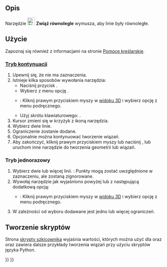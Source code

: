 <languages/>

{{Docnav/pl
|[[Sketcher_ConstrainVertical/pl|Zwiąż w pionie]]
|[[Sketcher_ConstrainPerpendicular/pl|Wiązanie prostopadłości]]
|[[Sketcher_Workbench/pl|środowisko pracy Szkicownik]]
|IconL=Sketcher_ConstrainVertical.svg
|IconR=Sketcher_ConstrainPerpendicular.svg
|IconC=Workbench_Sketcher.svg
}}

{{GuiCommand/pl
|Name=Sketcher ConstrainParallel
|Name/pl=Szkicownik: Wiązanie równoległości
|MenuLocation=Szkic → Wiązania szkicownika → Wiązanie równoległości
|Workbenches=[[Sketcher_Workbench/pl|Szkicownik]]
|Shortcut={{KEY|P}}
|SeeAlso=
}}

<span id="Description"></span>
==Opis== 

Narzędzie [[Image:Sketcher_ConstrainParallel.svg|24px]] '''Zwiąż równolegle''' wymusza, aby linie były równoległe.

<span id="Usage"></span>
==Użycie==

Zapoznaj się również z informacjami na stronie [[Sketcher_Workbench/pl#Pomoce_kreślarskie|Pomoce kreślarskie]].

<span id="Continue_mode"></span>
===[[Sketcher_Workbench/pl#Tryby_kontynuacji|Tryb kontynuacji]]===

# Upewnij się, że nie ma zaznaczenia.
# Istnieje kilka sposobów wywołania narzędzia:
#* Naciśnij przycisk {{Button|[[Image:Sketcher_ConstrainParallel.svg|16px]] '''Wiązanie równoległości'''}}.
#* Wybierz z menu opcję {{MenuCommand|Szkic → Wiązania szkicownika → [[Image:Sketcher_ConstrainParallel.svg|16px]] Wiązanie równoległości}}.
#* {{Version/pl|1.0}}: Kliknij prawym przyciskiem myszy w [[3D_view/pl|widoku 3D]] i wybierz opcję {{MenuCommand|Wiązanie → [[Image:Sketcher_ConstrainParallel.svg|16px]] Wiązanie równoległości}} z menu podręcznego.
#* Użyj skrótu klawiaturowego: {{KEY|P}}.
# Kursor zmieni się w krzyżyk z ikoną narzędzia.
# Wybierz dwie linie.
# Ograniczenie zostanie dodane.
# Opcjonalnie można kontynuować tworzenie wiązań.
# Aby zakończyć, kliknij prawym przyciskiem myszy lub naciśnij {{KEY|Esc}}, lub uruchom inne narzędzie do tworzenia geometrii lub wiązań.

<span id="Run-once_mode"></span>
===Tryb jednorazowy===

# Wybierz dwie lub więcej linii. {{Version/pl|1.0}}: Punkty mogą zostać uwzględnione w zaznaczeniu, ale zostaną zignorowane.
# Wywołaj narzędzie jak wyjaśniono powyżej lub z następującą dodatkową opcją:
#* {{Version/pl|1.0}}: Kliknij prawym przyciskiem myszy w [[3D_view/pl|widoku 3D]] i wybierz opcję {{MenuCommand|[[Image:Sketcher_ConstrainParallel.svg|16px]] Wiązanie równoległości}} z menu podręcznego.
# W zależności od wyboru dodawane jest jedno lub więcej ograniczeń.

<span id="Scripting"></span>
==Tworzenie skryptów==

{{Code|code=Sketch.addConstraint(Sketcher.Constraint('Parallel', Line1, Line2))}}

Strona [[Sketcher_scripting/pl|skrypty szkicownika]] wyjaśnia wartości, których można użyć dla {{incode|Line1}} oraz {{incode|Line2}} oraz zawiera dalsze przykłady tworzenia wiązań przy użyciu skryptów języka Python.


{{Docnav/pl
|[[Sketcher_ConstrainVertical/pl|Zwiąż w pionie]]
|[[Sketcher_ConstrainPerpendicular/pl|Wiązanie prostopadłości]]
|[[Sketcher_Workbench/pl|środowisko pracy Szkicownik]]
|IconL=Sketcher_ConstrainVertical.svg
|IconR=Sketcher_ConstrainPerpendicular.svg
|IconC=Workbench_Sketcher.svg
}}

{{Sketcher_Tools_navi{{#translation:}}}}
{{Userdocnavi{{#translation:}}}}